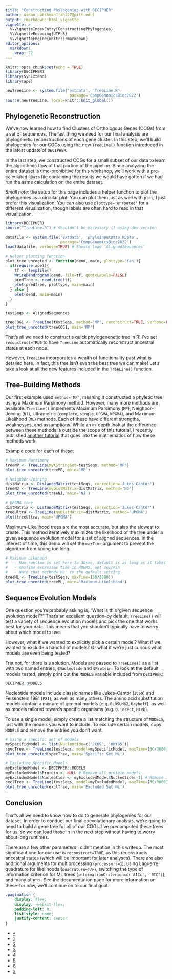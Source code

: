 ```yaml
---
title: "Constructing Phylogenies with DECIPHER"
author: Aidan Lakshman^[ahl27@pitt.edu]
output: rmarkdown::html_vignette
vignette: >
  %\VignetteIndexEntry{ConstructingPhylogenies}
  %\VignetteEncoding{UTF-8}
  %\VignetteEngine{knitr::rmarkdown}
editor_options: 
  markdown: 
    wrap: 72
---
```


```r
knitr::opts_chunk$set(echo = TRUE)
library(DECIPHER)
library(SynExtend)
library(ape)

newTreeLine <- system.file('extdata', 'TreeLine.R', 
                            package='CompGenomicsBioc2022')
source(newTreeLine, local=knitr::knit_global())
```

## Phylogenetic Reconstruction

We've now learned how to find Clusters of Orthologous Genes (COGs) from a set of 
sequences. The last thing we need for our final analysis are phylogenetic 
reconstructions of each gene cluster. In this step, we'll build phylogenies for
our COGs using the new `TreeLine()` function introduced in the latest update 
of `DECIPHER`.

In the last step, we constructed COGs for a small subset of our data to learn the
algorithmic flow of that portion of the pipeline. Since analyzing the entire
dataset is time-prohibitive for this workshop, we'll work with a pre-calculated
`RData` file containing the results we would have gotten if we had run the same
calculation on the entire dataset.

*Small note:* the setup for this page includes a helper function to plot the
phylogenies as a circular plot. You can plot them just as well with `plot`, I
just prefer this visualization. You can also use `plottype='unrooted'` for a 
different visualization, though labels are often hard to read in that visualization.

```r
library(DECIPHER)
source("TreeLine.R") # Shouldn't be necessary if using dev version
```

```r
datafile <- system.file('extdata', 'phyloInputData.RData', 
                        package='CompGenomicsBioc2022')
load(datafile, verbose=TRUE) # Should load 'AlignedSequences'

# Helper plotting function
plot_tree_unrooted <- function(dend, main, plottype='fan'){
  if(require(ape)){
    tf <- tempfile()
    WriteDendrogram(dend, file=tf, quoteLabels=FALSE)
    predTree <- read.tree(tf)
    plot(predTree, plottype, main=main)
  } else {
    plot(dend, main=main)
  }
}

testSeqs <- AlignedSequences

treeCOG1 <- TreeLine(testSeqs, method='MP', reconstruct=TRUE, verbose=FALSE)
plot_tree_unrooted(treeCOG1, main='MP')
```

That's all we need to construct a quick phylogenenetic tree in R! I've set
`reconstruct=TRUE` to have `TreeLine` automatically reconstruct ancestral states 
at each node.

However, `TreeLine` incorporates a wealth of functionality past what is detailed here. 
In fact, this tree isn't even the best tree we can make! Let's take a look at all 
the new features included in the `TreeLine()` function.

## Tree-Building Methods

Our first example used `method='MP'`, meaning it constructed a phyletic tree
using a Maximum Parsimony method. However, many more methods are available. 
`TreeLine()` implements Maximum Parsimony (`MP`), Neighbor-Joining (`NJ`), 
Ultrametric (`complete`, `single`, `UPGMA`, `WPGMA`), and Maximum Likelihood (`ML`)
methods. Each of these have different strengths, weaknesses, and assumptions. While
an in-depth look at the difference between these methods is outside the scope of
this tutorial, I recently published [another tutorial](https://ahl27.com/IntroPhylogenetics)
that goes into the mathematics of how these methods work.

Example code for each of these:
```r
# Maximum Parsimony
treeMP <- TreeLine(myXStringSet=testSeqs, method='MP')
plot_tree_unrooted(treeMP, main='MP')
```
```r
# Neighbor-Joining
distMatrix <- DistanceMatrix(testSeqs, correction='Jukes-Cantor')
treeNJ <- TreeLine(myDistMatrix=distMatrix, method='NJ')
plot_tree_unrooted(treeNJ, main='NJ')
```
```r
# UPGMA tree
distMatrix <- DistanceMatrix(testSeqs, correction='Jukes-Cantor')
treeUltra <- TreeLine(myDistMatrix=distMatrix, method='UPGMA')
plot(treeUltra, main='UPGMA')
```

Maximum-Likelihood trees are the most accurate, but also the slowest to create. 
This method iteratively maximizes the likelihood of the tree under a given sequence
evolution model for a set of aligned sequences. In the interest of time, this 
demo will set the `maxTime` argument to prevent the algorithm from taking too long.

```r
# Maximum Likehood
#   - Max runtime is set here to 30sec, default is as long as it takes
#   - maxTime expresses time in HOURS, not sec/min
#   - Note that method='ML' is the default setting
treeML <- TreeLine(testSeqs, maxTime=(30/3600))
plot_tree_unrooted(treeML, main='Maximum-Likelihood')
```

## Sequence Evolution Models

One question you're probably asking is, "What is this 'given sequence evolution
model'?" That's an excellent question--by default, `TreeLine()` will test a variety
of sequence evolution models and pick the one that works best for your data. 
This means that you shouldn't typically have to worry about which model to use.

However, what if we wanted to explicitly pick a certain model? What if we wanted
to exclude a handful of models? Or what if we're just curious what models are even
being tested?

Fret not, for there is a solution. Models are passed to `TreeLine()` as a list
with two named entries, `$Nucleotide` and `$Protein`. To look at the default 
models tested, simply print out the `MODELS` variable included from `DECIPHER`:

```r
DECIPHER::MODELS
```

Nucleotide models include classic names like Jukes-Cantor (`JC69`) and Felsenstein
1981 (`F81`), as well as many others. The amino acid substitution models contain
a mixture of general models (e.g. `BLOSUM62`, `Dayhoff`), as well as models tailored
towards specific organisms (e.g. `Q.insect`, `HIVb`).

To use a single model, simply create a list matching the structure of `MODELS`, 
just with the models you want to include. To exclude certain models, copy `MODELS` 
and remove the entries you don't want. 

```r
# Using a specific set of models
mySpecificModel <- list(Nucleotide=c('JC69', 'HKY85'))
specTree <- TreeLine(testSeqs, model=mySpecificModel, maxTime=(30/3600))
plot_tree_unrooted(specTree, main='Specific Set ML')

# Excluding Specific Models
myExcludedModel <- DECIPHER::MODELS
myExcludedModel$Protein <- NULL # Remove all protein models
myExcludedModel$Nucleotide <- myExcludedModel$Nucleotide[-1] # Remove JC69
exclTree <- TreeLine(testSeqs, model=myExcludedModel, maxTime=(30/3600))
plot_tree_unrooted(exclTree, main='Excluded Set ML')
```

## Conclusion

That's all we need to know how to do to generate phylogenies for our dataset. 
In order to conduct our final coevolutionary analysis, we're going to need 
to build a gene tree for all of our COGs. I've precomputed these trees for us,
so we can load those in in the next step without having to worry about long runtimes.

There are a few other parameters I didn't mention in this writeup. The most significant
one for our use is `reconstruct=TRUE`, as this reconstructs ancestral states (which
will be important for later analyses). There are also additional arguments for 
multiprocessing (`processors=1`), using Laguerre quadrature for likelihoods 
(`quadrature=T/F`), switching the type of information criterion for ML trees
(`informationCriterion=c('AICc', 'BIC')`), and many others. See the documentation
page for more information on these--for now, we'll continue on to our final goal.

```css
.pagination {
    display: flex;
    display: -webkit-flex;
    padding-left: 0;
    list-style: none;
    justify-content: center
}
```

<div class="center">
  <ul class="pagination pagination-lg">
    <li class="page-item">
      <a class="page-link" href="https://www.ahl27.com/CompGenomicsBioc2022/articles/FindingCOGs.html">&laquo;</a>
    </li>
    <li class="page-item">
      <a class="page-link" href="https://www.ahl27.com/CompGenomicsBioc2022/articles/Setup.html">1</a>
    </li>
    <li class="page-item">
      <a class="page-link" href="https://www.ahl27.com/CompGenomicsBioc2022/articles/LoadingGenomeData.html">2</a>
    </li>
    <li class="page-item">
      <a class="page-link" href="https://www.ahl27.com/CompGenomicsBioc2022/articles/GeneCallingAnnotation.html">3</a>
    </li>
    <li class="page-item">
      <a class="page-link" href="https://www.ahl27.com/CompGenomicsBioc2022/articles/FindingCOGs.html">4</a>
    </li>
    <li class="page-item active">
      <a class="page-link" href="https://www.ahl27.com/CompGenomicsBioc2022/articles/ConstructingPhylogenies.html">5</a>
    </li>
    <li class="page-item">
      <a class="page-link" href="https://www.ahl27.com/CompGenomicsBioc2022/articles/CoevolutionNetworks.html">6</a>
    </li>
    <li class="page-item">
      <a class="page-link" href="https://www.ahl27.com/CompGenomicsBioc2022/articles/CoevolutionNetworks.html">&raquo;</a>
    </li>
  </ul>
</div>